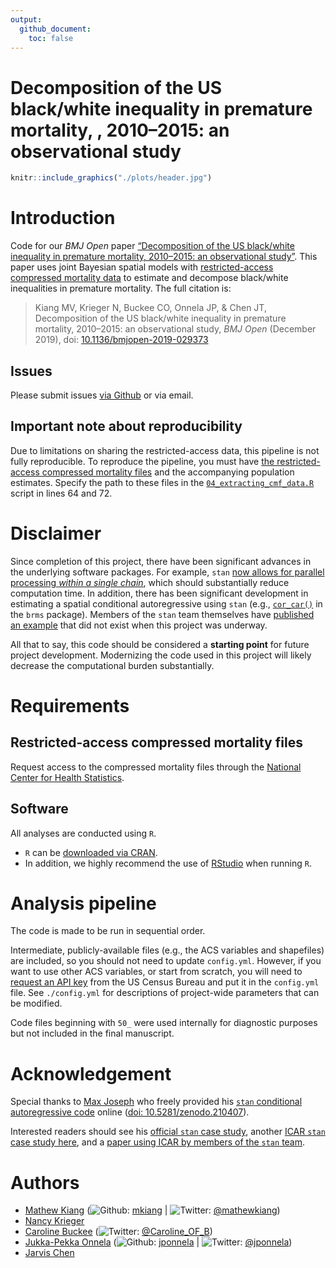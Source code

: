 ```yaml
---
output: 
  github_document:
    toc: false
---
```

<!-- README.md is generated from README.Rmd. Please edit that file -->

# Decomposition of the US black/white inequality in premature mortality, , 2010–2015: an observational study

<p align="center">
```r
knitr::include_graphics("./plots/header.jpg")
```
</p>

# Introduction

Code for our *BMJ Open* paper ["Decomposition of the US black/white inequality in premature mortality, 2010–2015: an observational study"](http://dx.doi.org/10.1136/bmjopen-2019-029373). This paper uses joint Bayesian spatial models with [restricted-access compressed mortality  data](https://www.cdc.gov/nchs/data_access/cmf.htm) to estimate and decompose black/white inequalities in premature mortality. The full citation is:

> Kiang MV, Krieger N, Buckee CO, Onnela JP, & Chen JT, Decomposition of the US black/white inequality in premature mortality, 2010–2015: an observational study, *BMJ Open* (December 2019), doi: [10.1136/bmjopen-2019-029373](http://dx.doi.org/10.1136/bmjopen-2019-029373)

## Issues
Please submit issues [via Github](https://github.com/mkiang/decomposing_inequality/issues) or via email.

## Important note about reproducibility 
Due to limitations on sharing the restricted-access data, this pipeline is not fully reproducible. To reproduce the pipeline, you must have [the restricted-access compressed mortality files](https://www.cdc.gov/nchs/data_access/cmf.htm) and the accompanying population estimates. Specify the path to these files in the [`04_extracting_cmf_data.R`](https://github.com/mkiang/decomposing_inequality/blob/master/code/04_extracting_cmf_data.R#L64) script in lines 64 and 72. 

# Disclaimer
Since completion of this project, there have been significant advances in the underlying software packages. For example, `stan` [now allows for parallel processing *within a single chain*](https://github.com/stan-dev/math/wiki/Threading-Support), which should substantially reduce computation time. In addition, there has been significant development in estimating a spatial conditional autoregressive using `stan` (e.g., [`cor_car()`](https://rdrr.io/cran/brms/man/cor_car.html) in the `brms` package). Members of the `stan` team themselves have [published an example](https://doi.org/10.1016/j.sste.2019.100301) that did not exist when this project was underway.

All that to say, this code should be considered a **starting point** for future project development. Modernizing the code used in this project will likely decrease the computational burden substantially. 

# Requirements
## Restricted-access compressed mortality files

Request access to the compressed mortality files through the [National Center for Health Statistics](https://www.cdc.gov/nchs/data_access/cmf.htm). 

## Software

All analyses are conducted using `R`.

- `R` can be [downloaded via CRAN](https://cran.r-project.org/). 
- In addition, we highly recommend the use of [RStudio](https://www.rstudio.com/products/rstudio/download/) when running `R`. 

# Analysis pipeline
The code is made to be run in sequential order. 

Intermediate, publicly-available files (e.g., the ACS variables and shapefiles) are included, so you should not need to update `config.yml`. However, if you want to use other ACS variables, or start from scratch, you will need to [request an API key](https://api.data.gov/signup/) from the US Census Bureau and put it in the `config.yml` file. See `./config.yml` for descriptions of project-wide parameters that can be modified. 

Code files beginning with `50_` were used internally for diagnostic purposes but not included in the final manuscript. 

# Acknowledgement
Special thanks to [Max Joseph](https://mbjoseph.github.io/) who freely provided his [`stan` conditional autoregressive code](https://github.com/mbjoseph/CARstan) online ([doi: 10.5281/zenodo.210407](https://doi.org/10.5281/zenodo.210407)). 

Interested readers should see his [official `stan` case study](https://mc-stan.org/users/documentation/case-studies/mbjoseph-CARStan.html), another [ICAR `stan` case study here](https://mc-stan.org/users/documentation/case-studies/icar_stan.html), and a [paper using ICAR by members of the `stan` team](https://doi.org/10.1016/j.sste.2019.100301).

# Authors
- [Mathew Kiang](https://mathewkiang.com) (![Github](http://i.imgur.com/9I6NRUm.png): [mkiang](https://github.com/mkiang) | ![Twitter](http://i.imgur.com/wWzX9uB.png): [\@mathewkiang](https://twitter.com/mathewkiang))
- [Nancy Krieger](https://www.hsph.harvard.edu/nancy-krieger/)
- [Caroline Buckee](https://www.hsph.harvard.edu/caroline-buckee/) (![Twitter](http://i.imgur.com/wWzX9uB.png): [\@Caroline_OF_B](https://twitter.com/Caroline_OF_B))
- [Jukka-Pekka Onnela](https://www.hsph.harvard.edu/onnela-lab/) (![Github](http://i.imgur.com/9I6NRUm.png): [jponnela](https://github.com/jponnela) | ![Twitter](http://i.imgur.com/wWzX9uB.png): [\@jponnela](https://twitter.com/jponnela)) 
- [Jarvis Chen](http://www.dfhcc.harvard.edu/insider/member-detail/member/jarvis-t-chen-scd/)
